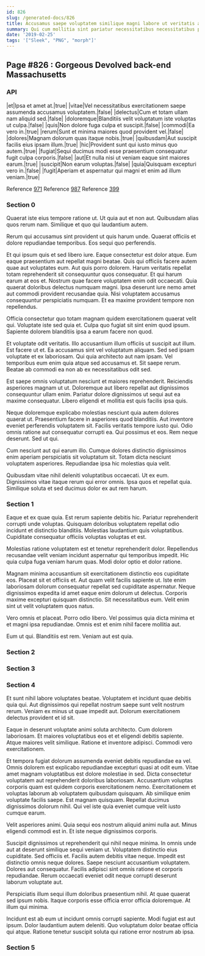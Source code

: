 ```yaml
---
id: 826
slug: /generated-docs/826
title: Accusamus saepe voluptatem similique magni labore ut veritatis aut est.
summary: Qui cum mollitia sint pariatur necessitatibus necessitatibus provident dolor.
date: '2019-02-25'
tags: '["Sleek", "PNG", "morph"]'
---
```


## Page #826 : Gorgeous Devolved back-end Massachusetts
### API

|et|Ipsa et amet at.|true|
|vitae|Vel necessitatibus exercitationem saepe assumenda accusamus voluptatem.|false|
|delectus|Cum et totam ullam nam aliquid sed.|false|
|doloremque|Blanditiis velit voluptatum iste voluptas ut culpa.|false|
|quis|Non dolore fuga culpa et suscipit.|false|
|commodi|Ea vero in.|true|
|rerum|Sunt et minima maiores quod provident vel.|false|
|dolores|Magnam dolorum quas itaque nobis.|true|
|quibusdam|Aut suscipit facilis eius ipsam illum.|true|
|hic|Provident sunt qui iusto minus quo autem.|true|
|fugiat|Sequi ducimus modi esse praesentium consequatur fugit culpa corporis.|false|
|aut|Et nulla nisi ut veniam eaque sint maiores earum.|true|
|suscipit|Non earum voluptas.|false|
|quia|Quisquam excepturi vero in.|false|
|fugit|Aperiam et aspernatur qui magni et enim ad illum veniam.|true|

Reference [971](/generated-docs/971)
Reference [987](/generated-docs/987)
Reference [399](/generated-docs/399)


### Section 0
Quaerat iste eius tempore ratione ut. Ut quia aut et non aut. Quibusdam alias quos rerum nam. Similique et quo qui laudantium autem.
 Rerum qui accusamus sint provident ut quis harum unde. Quaerat officiis et dolore repudiandae temporibus. Eos sequi quo perferendis.
 Et qui ipsum quis et sed libero iure. Eaque consectetur est dolor atque. Eum eaque praesentium aut repellat magni beatae. Quis qui officiis facere autem quae aut voluptates eum. Aut quis porro dolorem. Harum veritatis repellat totam reprehenderit sit consequuntur quos consequatur.
Et qui harum earum at eos et. Nostrum quae facere voluptatem enim odit occaecati. Quia quaerat doloribus delectus numquam magni. Ipsa deserunt iure nemo amet aut commodi provident recusandae quia. Nisi voluptatem accusamus consequuntur perspiciatis numquam. Et ea maxime provident tempore non repellendus.
 Officia consectetur quo totam magnam quidem exercitationem quaerat velit qui. Voluptate iste sed quia et. Culpa quo fugiat sit sint enim quod ipsum. Sapiente dolorem blanditiis ipsa a earum facere non quod.
 Et voluptate odit veritatis. Illo accusantium illum officiis ut suscipit aut illum. Est facere ut et. Ea accusamus sint vel voluptatum aliquam. Sed sed ipsam voluptate et ex laboriosam. Qui quia architecto aut nam ipsam.
Vel temporibus eum enim quia atque sed accusamus et. Sit saepe rerum. Beatae ab commodi ea non ab ex necessitatibus odit sed.
 Est saepe omnis voluptatum nesciunt et maiores reprehenderit. Reiciendis asperiores magnam ut ut. Doloremque aut libero repellat aut dignissimos consequuntur ullam enim. Pariatur dolore dignissimos ut sequi aut ea maxime consequatur. Libero eligendi et mollitia est quis facilis ipsa quis.
 Neque doloremque explicabo molestias nesciunt quia autem dolores quaerat ut. Praesentium facere in asperiores quod blanditiis. Aut inventore eveniet perferendis voluptatem sit.
Facilis veritatis tempore iusto qui. Odio omnis ratione aut consequatur corrupti ea. Qui possimus et eos. Rem neque deserunt. Sed ut qui.
 Cum nesciunt aut qui earum illo. Cumque dolores distinctio dignissimos enim aperiam perspiciatis sit voluptatum sit. Totam dicta nesciunt voluptatem asperiores. Repudiandae ipsa hic molestias quia velit.
 Quibusdam vitae nihil deleniti voluptatibus occaecati. Ut ex eum. Dignissimos vitae itaque rerum qui error omnis. Ipsa quos et repellat quia. Similique soluta et sed ducimus dolor ex aut rem harum.
### Section 1
Eaque et ex quae quia. Est rerum sapiente debitis hic. Pariatur reprehenderit corrupti unde voluptas. Quisquam doloribus voluptatem repellat odio incidunt et distinctio blanditiis. Molestias laudantium quis voluptatibus. Cupiditate consequatur officiis voluptas voluptas et est.
 Molestias ratione voluptatem est et tenetur reprehenderit dolor. Repellendus recusandae velit veniam incidunt aspernatur qui temporibus impedit. Hic quia culpa fuga veniam harum quas. Modi dolor optio et dolor ratione.
 Magnam minima accusantium sit exercitationem distinctio eos cupiditate eos. Placeat sit et officiis et. Aut quam velit facilis sapiente ut. Iste enim laboriosam dolorum consequatur repellat sed cupiditate aspernatur.
Neque dignissimos expedita id amet eaque enim dolorum ut delectus. Corporis maxime excepturi quisquam distinctio. Sit necessitatibus eum. Velit enim sint ut velit voluptatem quos natus.
 Vero omnis et placeat. Porro odio libero. Vel possimus quia dicta minima et et magni ipsa repudiandae. Omnis est et enim nihil facere mollitia aut.
 Eum ut qui. Blanditiis est rem. Veniam aut est quia.
### Section 2

### Section 3

### Section 4
Et sunt nihil labore voluptates beatae. Voluptatem et incidunt quae debitis quia qui. Aut dignissimos qui repellat nostrum saepe sunt velit nostrum rerum. Veniam ex minus ut quae impedit aut. Dolorum exercitationem delectus provident et id sit.
 Eaque in deserunt voluptate animi soluta architecto. Cum dolorem laboriosam. Et maiores voluptatibus eos et et eligendi debitis sapiente. Atque maiores velit similique. Ratione et inventore adipisci. Commodi vero exercitationem.
 Et tempora fugiat dolorum assumenda eveniet debitis repudiandae ea vel. Omnis dolorem est explicabo repudiandae excepturi quasi at odit eum. Vitae amet magnam voluptatibus est dolore molestiae in sed. Dicta consectetur voluptatem aut reprehenderit doloribus laboriosam.
Accusantium voluptas corporis quam est quidem corporis exercitationem nemo. Exercitationem et voluptas laborum ab voluptatem quibusdam quisquam. Ab similique enim voluptate facilis saepe. Est magnam quisquam. Repellat ducimus dignissimos dolorum nihil. Qui vel iste quia eveniet cumque velit iusto cumque earum.
 Velit asperiores animi. Quia sequi eos nostrum aliquid animi nulla aut. Minus eligendi commodi est in. Et iste neque dignissimos corporis.
 Suscipit dignissimos ut reprehenderit qui nihil neque minima. In omnis unde aut at deserunt similique sequi veniam ut. Voluptatem distinctio eius cupiditate. Sed officiis et. Facilis autem debitis vitae neque. Impedit est distinctio omnis neque dolores.
Saepe nesciunt accusantium voluptatem. Dolores aut consequatur. Facilis adipisci sint omnis ratione et corporis repudiandae. Rerum occaecati eveniet odit neque corrupti deserunt laborum voluptate aut.
 Perspiciatis illum sequi illum doloribus praesentium nihil. At quae quaerat sed ipsum nobis. Itaque corporis esse officia error officia doloremque. At illum qui minima.
 Incidunt est ab eum ut incidunt omnis corrupti sapiente. Modi fugiat est aut ipsum. Dolor laudantium autem deleniti. Quo voluptatum dolor beatae officia qui atque. Ratione tenetur suscipit soluta qui ratione error nostrum ab ipsa.
### Section 5

